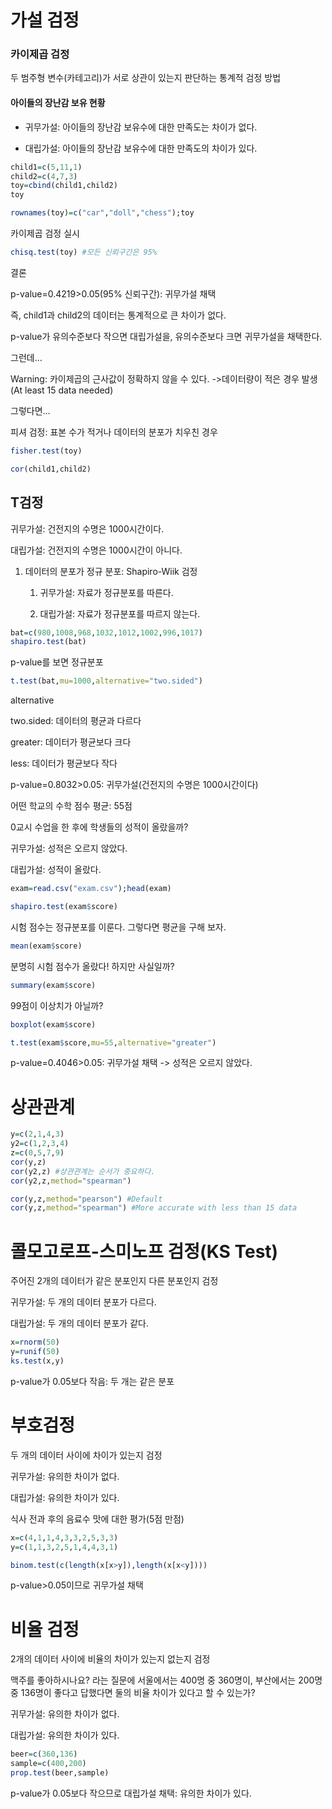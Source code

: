 # 가설 검정

### 카이제곱 검정

두 범주형 변수(카테고리)가 서로 상관이 있는지 판단하는 통계적 검정 방법

#### 아이들의 장난감 보유 현황

-   귀무가설: 아이들의 장난감 보유수에 대한 만족도는 차이가 없다.

-   대립가설: 아이들의 장난감 보유수에 대한 만족도의 차이가 있다.

```r
child1=c(5,11,1)
child2=c(4,7,3)
toy=cbind(child1,child2)
toy
```

```r
rownames(toy)=c("car","doll","chess");toy
```

카이제곱 검정 실시

```r
chisq.test(toy) #모든 신뢰구간은 95%
```

결론

p-value=0.4219\>0.05(95% 신뢰구간): 귀무가설 채택

즉, child1과 child2의 데이터는 통계적으로 큰 차이가 없다.

p-value가 유의수준보다 작으면 대립가설을, 유의수준보다 크면 귀무가설을 채택한다.

그런데...

Warning: 카이제곱의 근사값이 정확하지 않을 수 있다. -\>데이터량이 적은 경우 발생(At least 15 data needed)

그렇다면...

피셔 검정: 표본 수가 적거나 데이터의 분포가 치우친 경우

```r
fisher.test(toy)
```

```r
cor(child1,child2)
```

## T검정

귀무가설: 건전지의 수명은 1000시간이다.

대립가설: 건전지의 수명은 1000시간이 아니다.

1.  데이터의 분포가 정규 분포: Shapiro-Wiik 검정

    1.  귀무가설: 자료가 정규분포를 따른다.

    2.  대립가설: 자료가 정규분포를 따르지 않는다.

```r
bat=c(980,1008,968,1032,1012,1002,996,1017)
shapiro.test(bat)
```

p-value를 보면 정규분포

```r
t.test(bat,mu=1000,alternative="two.sided")
```

alternative

two.sided: 데이터의 평균과 다르다

greater: 데이터가 평균보다 크다

less: 데이터가 평균보다 작다

p-value=0.8032\>0.05: 귀무가설(건전지의 수명은 1000시간이다)

어떤 학교의 수학 점수 평균: 55점

0교시 수업을 한 후에 학생들의 성적이 올랐을까?

귀무가설: 성적은 오르지 않았다.

대립가설: 성적이 올랐다.

```r
exam=read.csv("exam.csv");head(exam)
```

```r
shapiro.test(exam$score)
```

시험 점수는 정규분포를 이룬다. 그렇다면 평균을 구해 보자.

```r
mean(exam$score)
```

분명히 시험 점수가 올랐다! 하지만 사실일까?

```r
summary(exam$score)
```

99점이 이상치가 아닐까?

```r
boxplot(exam$score)
```

```r
t.test(exam$score,mu=55,alternative="greater")
```

p-value=0.4046\>0.05: 귀무가설 채택 -\> 성적은 오르지 않았다.

# 상관관계

```r
y=c(2,1,4,3)
y2=c(1,2,3,4)
z=c(0,5,7,9)
cor(y,z)
cor(y2,z) #상관관계는 순서가 중요하다.
cor(y2,z,method="spearman")
```

```r
cor(y,z,method="pearson") #Default
cor(y,z,method="spearman") #More accurate with less than 15 data
```

# 콜모고로프-스미노프 검정(KS Test)

주어진 2개의 데이터가 같은 분포인지 다른 분포인지 검정

귀무가설: 두 개의 데이터 분포가 다르다.

대립가설: 두 개의 데이터 분포가 같다.

```r
x=rnorm(50)
y=runif(50)
ks.test(x,y)
```

p-value가 0.05보다 작음: 두 개는 같은 분포

# 부호검정

두 개의 데이터 사이에 차이가 있는지 검정

귀무가설: 유의한 차이가 없다.

대립가설: 유의한 차이가 있다.

식사 전과 후의 음료수 맛에 대한 평가(5점 만점)

```r
x=c(4,1,1,4,3,3,2,5,3,3)
y=c(1,1,3,2,5,1,4,4,3,1)
```

```r
binom.test(c(length(x[x>y]),length(x[x<y])))
```

p-value\>0.05이므로 귀무가설 채택

# 비율 검정

2개의 데이터 사이에 비율의 차이가 있는지 없는지 검정

맥주를 좋아하시나요? 라는 질문에 서울에서는 400명 중 360명이, 부산에서는 200명 중 136명이 좋다고 답했다면 둘의 비율 차이가 있다고 할 수 있는가?

귀무가설: 유의한 차이가 없다.

대립가설: 유의한 차이가 있다.

```r
beer=c(360,136)
sample=c(400,200)
prop.test(beer,sample)
```

p-value가 0.05보다 작으므로 대립가설 채택: 유의한 차이가 있다.
